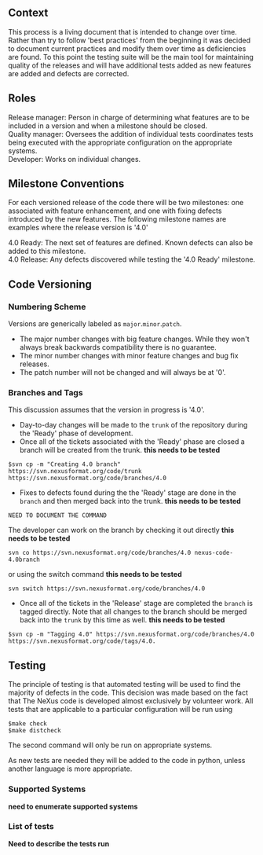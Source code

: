 ==Context==
This process is a living document that is intended to change over time. Rather than try to follow 'best practices' from the beginning it was decided to document current practices and modify them over time as deficiencies are found. To this point the testing suite will be the main tool for maintaining quality of the releases and will have additional tests added as new features are added and defects are corrected.

==Roles==
;Release manager: Person in charge of determining what features are to be included in a version and when a milestone should be closed.
;Quality manager: Oversees the addition of individual tests coordinates tests being executed with the appropriate configuration on the appropriate systems.
;Developer: Works on individual changes.

==Milestone Conventions==
For each versioned release of the code there will be two milestones: one associated with feature enhancement, and one with fixing defects introduced by the new features. The following milestone names are examples where the release version is '4.0'

;4.0 Ready: The next set of features are defined. Known defects can also be added to this milestone.
;4.0 Release: Any defects discovered while testing the '4.0 Ready' milestone.

==Code Versioning==
===Numbering Scheme===
Versions are generically labeled as <tt>major</tt>.<tt>minor</tt>.<tt>patch</tt>.
* The major number changes with big feature changes. While they won't always break backwards compatibility there is no guarantee.
* The minor number changes with minor feature changes and bug fix releases.
* The patch number will not be changed and will always be at '0'.

===Branches and Tags===
This discussion assumes that the version in progress is '4.0'.
* Day-to-day changes will be made to the <tt>trunk</tt> of the repository during the 'Ready' phase of development.
* Once all of the tickets associated with the 'Ready' phase are closed a branch will be created from the trunk. '''this needs to be tested'''
<pre>
$svn cp -m "Creating 4.0 branch" https://svn.nexusformat.org/code/trunk https://svn.nexusformat.org/code/branches/4.0
</pre>
* Fixes to defects found during the the 'Ready' stage are done in the <tt>branch</tt> and then merged back into the trunk. '''this needs to be tested'''
<pre>
NEED TO DOCUMENT THE COMMAND
</pre>
The developer can work on the branch by checking it out directly '''this needs to be tested'''
<pre>
svn co https://svn.nexusformat.org/code/branches/4.0 nexus-code-4.0branch
</pre>
or using the switch command '''this needs to be tested'''
<pre>
svn switch https://svn.nexusformat.org/code/branches/4.0
</pre>
* Once all of the tickets in the 'Release' stage are completed the <tt>branch</tt> is tagged directly. Note that all changes to the branch should be merged back into the <tt>trunk</tt> by this time as well. '''this needs to be tested'''
<pre>
$svn cp -m "Tagging 4.0" https://svn.nexusformat.org/code/branches/4.0 https://svn.nexusformat.org/code/tags/4.0.
</pre>

==Testing==
The principle of testing is that automated testing will be used to find the majority of defects in the code. This decision was made based on the fact that The NeXus code is developed almost exclusively by volunteer work. All tests that are applicable to a particular configuration will be run using
<pre>
$make check
$make distcheck
</pre>
The second command will only be run on appropriate systems.

As new tests are needed they will be added to the code in python, unless another language is more appropriate.

===Supported Systems===
'''need to enumerate supported systems'''

===List of tests===
'''Need to describe the tests run'''